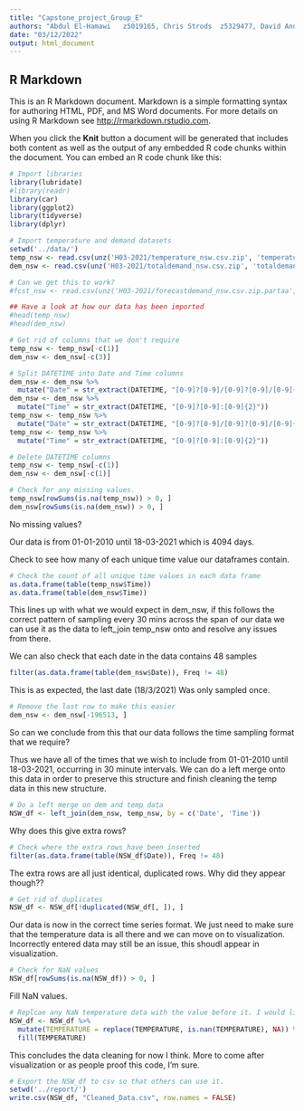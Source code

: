 ```yaml
---
title: "Capstone_project_Group_E"
authors: "Abdul	El-Hamawi	z5019165, Chris	Strods	z5329477, David Anderson z5343521, Jamie	Twiss	z5353394, Shubhankar	Dutta	z5304573, Sonal	Chawla	z5092985"
date: "03/12/2022"
output: html_document
---
```


## R Markdown

This is an R Markdown document. Markdown is a simple formatting syntax for authoring HTML, PDF, and MS Word documents. For more details on using R Markdown see <http://rmarkdown.rstudio.com>.

When you click the **Knit** button a document will be generated that includes both content as well as the output of any embedded R code chunks within the document. You can embed an R code chunk like this:

```r
# Import libraries
library(lubridate)
#library(readr)
library(car)
library(ggplot2)
library(tidyverse)
library(dplyr)
```


```r
# Import temperature and demand datasets       
setwd('../data/')
temp_nsw <- read.csv(unz('H03-2021/temperature_nsw.csv.zip', 'temperature_nsw.csv'), header = T)
dem_nsw <- read.csv(unz('H03-2021/totaldemand_nsw.csv.zip', 'totaldemand_nsw.csv'), header = T)

# Can we get this to work?
#fcst_nsw <- read.csv(unz('H03-2021/forecastdemand_nsw.csv.zip.partaa', 'forecastdemand_nsw.csv'), header = T)

## Have a look at how our data has been imported
#head(temp_nsw)
#head(dem_nsw)

# Get rid of columns that we don't require
temp_nsw <- temp_nsw[-c(1)]
dem_nsw <- dem_nsw[-c(3)]

# Split DATETIME into Date and Time columns
dem_nsw <- dem_nsw %>%
  mutate("Date" = str_extract(DATETIME, "[0-9]?[0-9]/[0-9]?[0-9]/[0-9]{4}"))
dem_nsw <- dem_nsw %>%
  mutate("Time" = str_extract(DATETIME, "[0-9]?[0-9]:[0-9]{2}"))
temp_nsw <- temp_nsw %>%
  mutate("Date" = str_extract(DATETIME, "[0-9]?[0-9]/[0-9]?[0-9]/[0-9]{4}"))
temp_nsw <- temp_nsw %>%
  mutate("Time" = str_extract(DATETIME, "[0-9]?[0-9]:[0-9]{2}"))

# Delete DATETIME columns
temp_nsw <- temp_nsw[-c(1)]
dem_nsw <- dem_nsw[-c(1)]

# Check for any missing values.
temp_nsw[rowSums(is.na(temp_nsw)) > 0, ] 
dem_nsw[rowSums(is.na(dem_nsw)) > 0, ]

```
No missing values?

Our data is from 01-01-2010 until 18-03-2021 which is 4094 days.

Check to see how many of each unique time value our dataframes contain.

```r
# Check the count of all unique time values in each data frame
as.data.frame(table(temp_nsw$Time))
as.data.frame(table(dem_nsw$Time))
```

This lines up with what we would expect in dem_nsw, if this follows the correct pattern of sampling every 30 mins across the span of our data we can use it as the data to left_join temp_nsw onto and resolve any issues from there.

We can also check that each date in the data contains 48 samples

```r
filter(as.data.frame(table(dem_nsw$Date)), Freq != 48)
```

This is as expected, the last date (18/3/2021) Was only sampled once.

```r
# Remove the last row to make this easier
dem_nsw <- dem_nsw[-196513, ]
```

So can we conclude from this that our data follows the time sampling format that we require?

Thus we have all of the times that we wish to include from 01-01-2010 until 18-03-2021, occurring in 30 minute intervals. 
We can do a left merge onto this data in order to preserve this structure and finish cleaning the temp data in this new structure.

```r
# Do a left merge on dem and temp data
NSW_df <- left_join(dem_nsw, temp_nsw, by = c('Date', 'Time'))
```

Why does this give extra rows?

```r
# Check where the extra rows have been inserted
filter(as.data.frame(table(NSW_df$Date)), Freq != 48)
```

The extra rows are all just identical, duplicated rows. Why did they appear though??

```r
# Get rid of duplicates
NSW_df <- NSW_df[!duplicated(NSW_df[, ]), ]
```

Our data is now in the correct time series format. We just need to make sure that the temperature data is all there and we can move on to visualization. Incorrectly entered data may still be an issue, this shoudl appear in visualization.

```r

# Check for NaN values
NSW_df[rowSums(is.na(NSW_df)) > 0, ]

```

Fill NaN values.

```r
# Replcae any NaN temperature data with the value before it. I would like this to be the average of the temperature before it and the one after it instead. Maybe re-write this later.
NSW_df <- NSW_df %>%
  mutate(TEMPERATURE = replace(TEMPERATURE, is.nan(TEMPERATURE), NA)) %>%
  fill(TEMPERATURE)
```

This concludes the data cleaning for now I think. More to come after visualization or as people proof this code, I'm sure.

```r
# Export the NSW_df to csv so that others can use it.
setwd('../report/')
write.csv(NSW_df, "Cleaned_Data.csv", row.names = FALSE)
```







